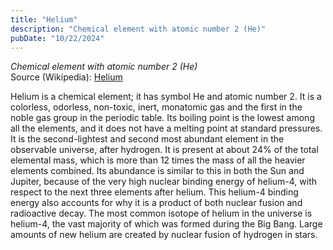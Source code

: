 ```yaml
---
title: "Helium"
description: "Chemical element with atomic number 2 (He)"
pubDate: "10/22/2024"
---
```


*Chemical element with atomic number 2 (He)*  
Source (Wikipedia): [Helium][1]

Helium is a chemical element; it has symbol He and atomic number 2. It is a colorless, odorless, non-toxic, inert, monatomic gas and the first in the noble gas group in the periodic table. Its boiling point is the lowest among all the elements, and it does not have a melting point at standard pressures. It is the second-lightest and second most abundant element in the observable universe, after hydrogen. It is present at about 24% of the total elemental mass, which is more than 12 times the mass of all the heavier elements combined. Its abundance is similar to this in both the Sun and Jupiter, because of the very high nuclear binding energy of helium-4, with respect to the next three elements after helium. This helium-4 binding energy also accounts for why it is a product of both nuclear fusion and radioactive decay. The most common isotope of helium in the universe is helium-4, the vast majority of which was formed during the Big Bang. Large amounts of new helium are created by nuclear fusion of hydrogen in stars.

[1]: https://en.wikipedia.org/wiki/Helium
